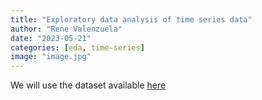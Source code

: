 ```yaml
---
title: "Exploratory data analysis of time series data"
author: "Rene Valenzuela"
date: "2023-05-21"
categories: [eda, time-series]
image: "image.jpg"
---
```


We will use the dataset available [here](https://archive.ics.uci.edu/ml/datasets/AI4I+2020+Predictive+Maintenance+Dataset)
